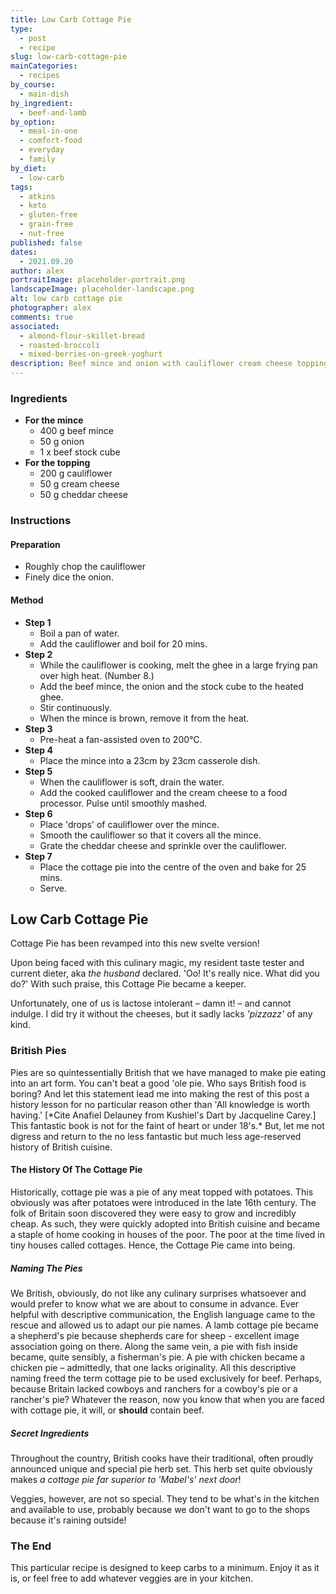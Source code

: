 ```yaml
---
title: Low Carb Cottage Pie
type:
  - post
  - recipe
slug: low-carb-cottage-pie
mainCategories:
  - recipes
by_course:
  - main-dish
by_ingredient:
  - beef-and-lamb
by_option:
  - meal-in-one
  - comfort-food
  - everyday
  - family
by_diet:
  - low-carb
tags:
  - atkins
  - keto
  - gluten-free
  - grain-free
  - nut-free
published: false
dates:
  - 2021.09.20
author: alex
portraitImage: placeholder-portrait.png
landscapeImage: placeholder-landscape.png
alt: low carb cottage pie
photographer: alex
comments: true
associated:
  - almond-flour-skillet-bread
  - roasted-broccoli
  - mixed-berries-on-greek-yoghurt
description: Beef mince and onion with cauliflower cream cheese topping and a cheddar cheese crust. Only 6 ingredients needed. The adults liked it. The kids don't like normal cottage pie so there was no hope anyway.
---
```


<Ingredients>

### Ingredients

- **For the mince**
  - 400 g beef mince
  - 50 g onion
  - 1 x beef stock cube
- **For the topping**
  - 200 g cauliflower
  - 50 g cream cheese
  - 50 g cheddar cheese

</Ingredients>

<Instructions>

### Instructions

#### Preparation

- Roughly chop the cauliflower
- Finely dice the onion.

#### Method

- **Step 1**
  - Boil a pan of water.
  - Add the cauliflower and boil for 20 mins.
- **Step 2**
  - While the cauliflower is cooking, melt the ghee in a large frying pan over high heat. (Number 8.)
  - Add the beef mince, the onion and the stock cube to the heated ghee.
  - Stir continuously.
  - When the mince is brown, remove it from the heat.
- **Step 3**
  - Pre-heat a fan-assisted oven to 200°C.
- **Step 4**
  - Place the mince into a 23cm by 23cm casserole dish.
- **Step 5**
  - When the cauliflower is soft, drain the water.
  - Add the cooked cauliflower and the cream cheese to a food processor. Pulse until smoothly mashed.
- **Step 6**
  - Place 'drops' of cauliflower over the mince.
  - Smooth the cauliflower so that it covers all the mince.
  - Grate the cheddar cheese and sprinkle over the cauliflower.
- **Step 7**
  - Place the cottage pie into the centre of the oven and bake for 25 mins.
  - Serve.

</Instructions>

<RecipeContent>

## Low Carb Cottage Pie

Cottage Pie has been revamped into this new svelte version!

Upon being faced with this culinary magic, my resident taste tester and current dieter, aka _the husband_ declared. 'Oo! It's really nice. What did you do?' With such praise, this Cottage Pie became a keeper.

Unfortunately, one of us is lactose intolerant – damn it! – and cannot indulge. I did try it without the cheeses, but it sadly lacks _'pizzazz'_ of any kind.

### British Pies

Pies are so quintessentially British that we have managed to make pie eating into an art form. You can't beat a good 'ole pie. Who says British food is boring? And let this statement lead me into making the rest of this post a history lesson for no particular reason other than 'All knowledge is worth having.' [*Cite Anafiel Delauney from Kushiel's Dart by Jacqueline Carey.] This fantastic book is not for the faint of heart or under 18's.\* But, let me not digress and return to the no less fantastic but much less age-reserved history of British cuisine.

#### The History Of The Cottage Pie

Historically, cottage pie was a pie of any meat topped with potatoes. This obviously was after potatoes were introduced in the late 16th century. The folk of Britain soon discovered they were easy to grow and incredibly cheap. As such, they were quickly adopted into British cuisine and became a staple of home cooking in houses of the poor. The poor at the time lived in tiny houses called cottages. Hence, the Cottage Pie came into being.

##### Naming The Pies

We British, obviously, do not like any culinary surprises whatsoever and would prefer to know what we are about to consume in advance. Ever helpful with descriptive communication, the English language came to the rescue and allowed us to adapt our pie names. A lamb cottage pie became a shepherd's pie because shepherds care for sheep - excellent image association going on there. Along the same vein, a pie with fish inside became, quite sensibly, a fisherman's pie. A pie with chicken became a chicken pie – admittedly, that one lacks originality. All this descriptive naming freed the term cottage pie to be used exclusively for beef. Perhaps, because Britain lacked cowboys and ranchers for a cowboy's pie or a rancher's pie? Whatever the reason, now you know that when you are faced with cottage pie, it will, or **should** contain beef.

##### Secret Ingredients

Throughout the country, British cooks have their traditional, often proudly announced unique and special pie herb set. This herb set quite obviously makes _a cottage pie far superior to 'Mabel's' next door_!

Veggies, however, are not so special. They tend to be what's in the kitchen and available to use, probably because we don't want to go to the shops because it's raining outside!

### The End

This particular recipe is designed to keep carbs to a minimum. Enjoy it as it is, or feel free to add whatever veggies are in your kitchen.

</RecipeContent>
